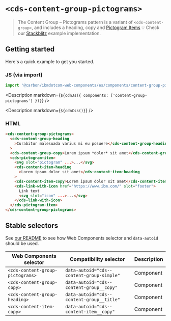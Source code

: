 
# `<cds-content-group-pictograms>`

> The Content Group – Pictograms pattern is a variant of `<cds-content-group>`,
> and includes a heading, copy and
> [Pictogram Items](http://www.ibm.com/standards/carbon/web-components/?path=/story/components-pictogram-item--default)
> 💡 Check our
> [Stackblitz](https://stackblitz.com/github/carbon-design-system/carbon-for-ibm-dotcom/tree/main/packages/web-components/examples/stackblitz/components/content-group-pictograms)
> example implementation.

## Getting started

Here's a quick example to get you started.

### JS (via import)

```javascript
import '@carbon/ibmdotcom-web-components/es/components/content-group-pictograms/index.js';
```

<Description
  markdown={`${cdnJs({ components: ['content-group-pictograms'] })}`}
/>

<Description markdown={`${cdnCss()}`} />

### HTML

```html
<cds-content-group-pictograms>
  <cds-content-group-heading
    >Curabitur malesuada varius mi eu posuere</cds-content-group-heading
  >
  <cds-content-group-copy>Lorem ipsum *dolor* sit amet</cds-content-group-copy>
  <cds-pictogram-item>
    <svg slot="pictogram" ...>...</svg>
    <cds-content-item-heading
      >Lorem ipsum dolor sit amet</cds-content-item-heading
    >
    <cds-content-item-copy>Lorem ipsum dolor sit amet</cds-content-item-copy>
    <cds-link-with-icon href="https://www.ibm.com/" slot="footer">
      Link text
      <svg slot="icon" ...>...</svg>
    </cds-link-with-icon>
  </cds-pictogram-item>
</cds-content-group-pictograms>
```

## Stable selectors

See
[our README](https://github.com/carbon-design-system/carbon-for-ibm-dotcom/tree/main/packages/web-components#stable-selectors-for-analytics-and-integratione2e-testing-in-web-components)
to see how Web Components selector and `data-autoid` should be used.

| Web Components selector          | Compatibility selector                    | Description |
| -------------------------------- | ----------------------------------------- | ----------- |
| `<cds-content-group-pictograms>` | `data-autoid="cds--content-group-simple"` | Component   |
| `<cds-content-group-copy>`       | `data-autoid="cds--content-group__copy"`  | Component   |
| `<cds-content-group-heading>`    | `data-autoid="cds--content-group__title"` | Component   |
| `<cds-content-item-copy>`        | `data-autoid="cds--content-item__copy"`   | Component   |

<Description markdown={contributing} />
